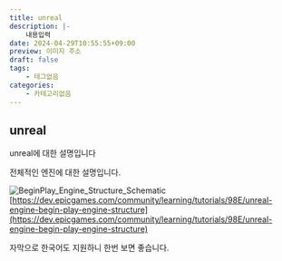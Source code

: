 ```yaml
---
title: unreal
description: |-
    내용입력
date: 2024-04-29T10:55:55+09:00
preview: 이미지 주소
draft: false
tags:
    - 테그없음
categories:
    - 카테고리없음
---
```


## unreal

unreal에 대한 설명입니다

전체적인 엔진에 대한 설명입니다.

![BeginPlay_Engine_Structure_Schematic](./unreal/assets/BeginPlay_Engine_Structure_Schematic.png)
[https://dev.epicgames.com/community/learning/tutorials/98E/unreal-engine-begin-play-engine-structure](https://dev.epicgames.com/community/learning/tutorials/98E/unreal-engine-begin-play-engine-structure)

자막으로 한국어도 지원하니 한번 보면 좋습니다.